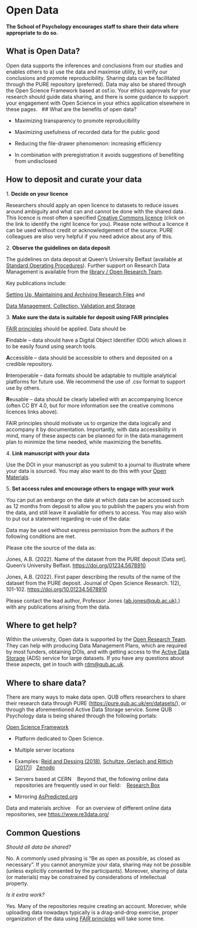 # Open Data 

**The School of Psychology encourages staff to share their data where appropriate to do so.** 

## What is Open Data? 

Open data supports the inferences and conclusions from our studies and enables others to a) use the data and maximise utility, b) verify our conclusions and promote reproducibility. Sharing data can be facilitated through the PURE repository (preferred). Data may also be shared through the Open Science Framework based at osf.io. Your ethics approvals for your research should guide data sharing, and there is some guidance to support your engagement with Open Science in your ethics application elsewhere in these pages.   \## What are the benefits of open data? 

-   Maximizing transparency to promote reproducibility 

-   Maximizing usefulness of recorded data for the public good 

-   Reducing the file-drawer phenomenon: increasing efficiency 

-   In combination with preregistration it avoids suggestions of benefiting from undisclosed

## How to deposit and curate your data

1\. **Decide on your licence** 

Researchers should apply an open licence to datasets to reduce issues around ambiguity and what can and cannot be done with the shared data . This licence is most often a specified [Creative Commons licence](https://creativecommons.org/about/cclicenses/) (click on the link to identify the right licence for you). Please note without a licence it can be used without credit or acknowledgement of the source. PURE colleagues are also very helpful if you need advice about any of this.

2\. **Observe the guidelines on data deposit** 

The guidelines on data deposit at Queen's University Belfast (available at [Standard Operating Procedures](https://www.qub.ac.uk/Research/Governance-ethics-and-integrity/Policies-procedures-and-guidelines/Standard-operating-procedures/)). Further support on Research Data Management is available from the [library / Open Research Team](https://libguides.qub.ac.uk/ResearchDataManagement/Introduction).  

Key publications include: 

[Setting Up, Maintaining and Archiving Research Files](https://www.qub.ac.uk/home/Research/Governance-ethics-and-integrity/FileStore/Filetoupload,1226017,en.pdf) and  

[Data Management, Collection, Validation and Storage](https://www.qub.ac.uk/home/Research/Governance-ethics-and-integrity/FileStore/Filetoupload,1226024,en.pdf)

3\. **Make sure the data is suitable for deposit using FAIR principles** 

[FAIR principles](https://www.go-fair.org/fair-principles/) should be applied. Data should be 

**F**indable -- data should have a Digital Object Identifier (DOI) which allows it to be easily found using search tools. 

**A**ccessible -- data should be accessible to others and deposited on a credible repository. 

**I**nteroperable -- data formats should be adaptable to multiple analytical platforms for future use. We recommend the use of .csv format to support use by others. 

**R**eusable -- data should be clearly labelled with an accompanying licence (often CC BY 4.0, but for more information see the creative commons licences links above).  

FAIR principles should motivate us to organize the data logically and accompany it by documentation. Importantly, with data accessibility in mind, many of these aspects can be planned for in the data management plan to minimize the time needed, while maximizing the benefits.

4\. **Link manuscript with your data** 

Use the DOI in your manuscript as you submit to a journal to illustrate where your data is sourced. You may also want to do this with your [Open Materials](https://qubpsy.github.io/QUBPsyOpenScience/open_materials.html).

5\. **Set access rules and encourage others to engage with your work** 

You can put an embargo on the date at which data can be accessed such as 12 months from deposit to allow you to publish the papers you wish from the data, and still leave it available for others to access. You may also wish to put out a statement regarding re-use of the data: 

Data may be used without express permission from the authors if the following conditions are met.  

Please cite the source of the data as: 

Jones, A.B. (2022). Name of the dataset from the PURE deposit \[Data set\]. Queen's University Belfast. [https://doi.org/01234.5678910](https://doi.org/01234.5678910whateverthedoinumberis)  

Jones, A.B. (2022). First paper describing the results of the name of the dataset from the PURE deposit. Journal of Open Science Research. 1(2), 101-102. [https://doi.org/10.](https://doi.org/10.whateverthenumberishere)[01234.5678910](https://doi.org/01234.5678910whateverthedoinumberis) 

Please contact the lead author, Professor Jones ([ab.jones\@qub.ac.uk),](mailto:ab.jones@qub.co.uk)) with any publications arising from the data.

## Where to get help? 

Within the university, Open data is supported by the [Open Research Team](https://libguides.qub.ac.uk/openaccess/team). They can help with producing Data Management Plans, which are required by most funders, obtaining DOIs, and with getting access to the [Active Data Storage](https://libguides.qub.ac.uk/ResearchDataManagement/ActiveDataStorageUnit) (ADS) service for large datasets. If you have any questions about these aspects, get in touch with [rdm\@qub.ac.uk](mailto:rdm@qub.ac.uk).

## Where to share data? 

There are many ways to make data open. QUB offers researchers to share their research data through PURE (<https://pure.qub.ac.uk/en/datasets/>), or through the aforementioned Active Data Storage service. Some QUB Psychology data is being shared through the following portals:

[Open Science Framework](https://osf.io/) 

-   Platform dedicated to Open Science. 

-   Multiple server locations 

-   Examples: [Reid and Dessing (2018)](https://osf.io/n4yjr/), [Schultze, Gerlach and Rittich (2017)](https://osf.io/xvhgg/)\]   [Zenodo](https://zenodo.org/) 

-   Servers based at CERN    Beyond that, the following online data repositories are frequently used in our field:    [Research Box](https://researchbox.org/)  

-   Mirroring [AsPredicted.org](https://aspredicted.org/) 

Data and materials archive    For an overview of different online data repositories, see <https://www.re3data.org/>

## Common Questions 

*Should all data be shared?* 

No. A commonly used phrasing is "Be as open as possible, as closed as necessary". If you cannot anonymize your data, sharing may not be possible (unless explicitly consented by the participants). Moreover, sharing of data (or materials) may be constrained by considerations of intellectual property.  

*Is it extra work?* 

Yes. Many of the repositories require creating an account. Moreover, while uploading data nowadays typically is a drag-and-drop exercise, proper organization of the data using [FAIR principles](https://www.go-fair.org/fair-principles/) will take some time.  
